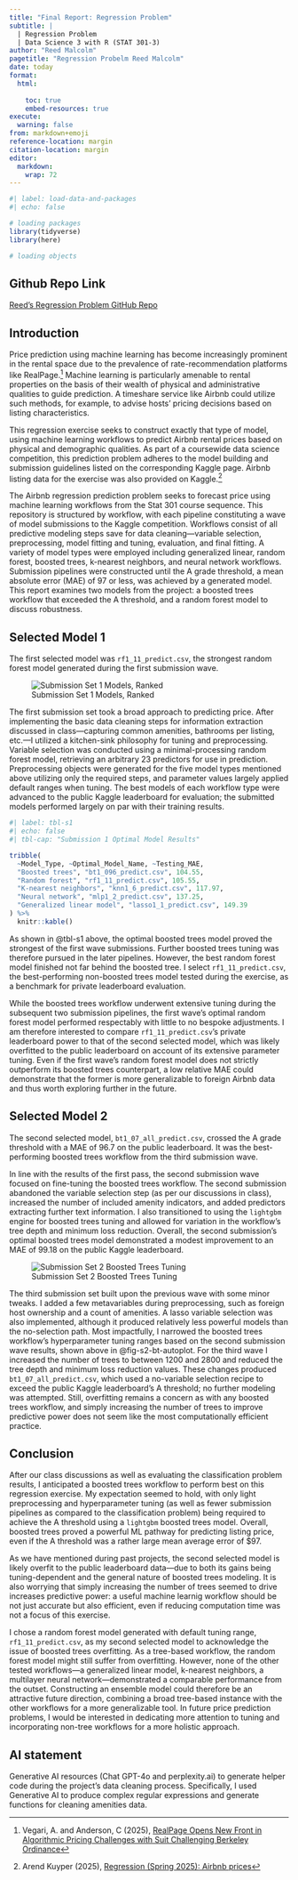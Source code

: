 ```yaml
---
title: "Final Report: Regression Problem"
subtitle: |
  | Regression Problem 
  | Data Science 3 with R (STAT 301-3)
author: "Reed Malcolm"
pagetitle: "Regression Probelm Reed Malcolm"
date: today
format:
  html:
    
    toc: true
    embed-resources: true
execute:
  warning: false
from: markdown+emoji 
reference-location: margin
citation-location: margin
editor: 
  markdown: 
    wrap: 72
---
```


```r
#| label: load-data-and-packages
#| echo: false

# loading packages
library(tidyverse)
library(here)

# loading objects

```


::: {.callout-tip icon="false"}
## Github Repo Link

[Reed's Regression Problem GitHub
Repo](https://github.com/stat301-3-2025-spring/reg-pred-prob-malcor21.git)
:::

## Introduction

Price prediction using machine learning has become increasingly prominent in the rental 
space due to the prevalence of rate-recommendation platforms like RealPage.[^1] 
Machine learning is particularly amenable to rental properties on the basis of 
their wealth of physical and administrative qualities to guide prediction. A 
timeshare service like Airbnb could utilize such methods, for example, to advise 
hosts’ pricing decisions based on listing characteristics. 

This regression exercise seeks to construct exactly that type of model, using machine learning workflows to predict Airbnb rental prices based on physical and demographic qualities. As part of a coursewide data science competition, this prediction problem adheres to the model building and submission guidelines listed on the corresponding Kaggle page. Airbnb listing data for the exercise was also provided on Kaggle.[^2] 

The Airbnb regression prediction problem seeks to forecast price using machine 
learning workflows from the Stat 301 course sequence. This repository is structured
by workflow, with each pipeline constituting a wave of model submissions to the Kaggle
competition. Workflows consist of all predictive modeling steps save for data cleaning---variable
selection, preprocessing, model fitting and tuning, evaluation, and final fitting.
A variety of model types were employed including generalized linear, random
forest, boosted trees, k-nearest neighbors, and neural network workflows. Submission
pipelines were constructed until the A grade threshold, a mean absolute error (MAE) of
97 or less, was achieved by a generated model. This report examines two models
from the project: a boosted trees workflow that exceeded the A threshold, and a random
forest model to discuss robustness.

[^1]: Vegari, A. and Anderson, C (2025), [RealPage Opens New Front in Algorithmic Pricing Challenges with Suit Challenging Berkeley Ordinance](https://www.pbwt.com/antitrust-update-blog/realpage-opens-new-front-in-algorithmic-pricing-challenges-with-suit-challenging-berkeley-ordinance)

[^2]: Arend Kuyper (2025), [Regression (Spring 2025): Airbnb prices](https://www.kaggle.com/competitions/regression-spring-2025-airbnb-prices/overview)


## Selected Model 1

The first selected model was `rf1_11_predict.csv`, the strongest random forest model generated
during the first submission wave.

![Submission Set 1 Models, Ranked](figures/s1_autoplot.jpg){#fig-s1-autoplot}

The first submission set took a broad approach to predicting price. After implementing
the basic data cleaning steps for information extraction discussed in class---capturing 
common amenities, bathrooms per listing, etc.---I utilized a kitchen-sink philosophy
for tuning and preprocessing. Variable selection was conducted using a minimal-processing
random forest model, retrieving an arbitrary 23 predictors for use in prediction.
Preprocessing objects were generated for the five model types mentioned above utilizing only
the required steps, and parameter values largely applied default ranges when tuning.
The best models of each workflow type were advanced to the public Kaggle leaderboard
for evaluation; the submitted models performed largely on par with their training
results.

```r
#| label: tbl-s1
#| echo: false
#| tbl-cap: "Submission 1 Optimal Model Results"

tribble(
  ~Model_Type, ~Optimal_Model_Name, ~Testing_MAE,
  "Boosted trees", "bt1_096_predict.csv", 104.55,
  "Random forest", "rf1_11_predict.csv", 105.55,
  "K-nearest neighbors", "knn1_6_predict.csv", 117.97,
  "Neural network", "mlp1_2_predict.csv", 137.25,
  "Generalized linear model", "lasso1_1_predict.csv", 149.39
) %>% 
  knitr::kable()
```


As shown in @tbl-s1 above, the optimal boosted trees model proved the strongest of the
first wave submissions. Further boosted trees tuning was therefore pursued in the
later pipelines. However, the best random forest model finished not far behind the
boosted tree. I select `rf1_11_predict.csv`, the best-performing non-boosted trees model tested
during the exercise, as a benchmark for private leaderboard evaluation.

While the boosted trees workflow underwent extensive tuning during the subsequent
two submission pipelines, the first wave's optimal random forest model performed respectably 
with little to no bespoke adjustments. I am therefore interested to compare `rf1_11_predict.csv`'s
private leaderboard power to that of the second selected model, which was likely 
overfitted to the public leaderboard on account of its extensive parameter tuning.
Even if the first wave's random forest model does not strictly outperform its boosted
trees counterpart, a low relative MAE could demonstrate that the former is more generalizable
to foreign Airbnb data and thus worth exploring further in the future.

## Selected Model 2

The second selected model, `bt1_07_all_predict.csv`, crossed the A grade threshold
with a MAE of 96.7 on the public leaderboard. It was the best-performing boosted
trees workflow from the third submission wave.

In line with the results of the first pass, the second submission wave focused on 
fine-tuning the boosted trees workflow. The second submission abandoned the variable
selection step (as per our discussions in class), increased the number of included
amenity indicators, and added predictors extracting further text information. 
I also transitioned to using the `lightgbm` engine for boosted trees tuning and 
allowed for variation in the workflow's tree depth and minimum loss reduction. Overall,
the second submission's optimal boosted trees model demonstrated a modest improvement to
an MAE of 99.18 on the public Kaggle leaderboard.

![Submission Set 2 Boosted Trees Tuning](figures/s2_bt_autoplot.jpg){#fig-s2-bt-autoplot}

The third submission set built upon the previous wave with some minor tweaks. I added
a few metavariables during preprocessing, such as foreign host ownership and a count
of amenities. A lasso variable selection was also implemented, although it produced
relatively less powerful models than the no-selection path. Most impactfully, I 
narrowed the boosted trees workflow's hyperparameter tuning ranges based on
the second submission wave results, shown above in @fig-s2-bt-autoplot. For the third
wave I increased the number of trees to between 1200 and 2800 and reduced the tree
depth and minimum loss reduction values. These changes produced `bt1_07_all_predict.csv`,
which used a no-variable selection recipe to exceed the public Kaggle leaderboard's 
A threshold; no further modeling was attempted. Still, overfitting remains a 
concern as with any boosted trees workflow, and simply increasing the number of trees
to improve predictive power does not seem like the most computationally efficient
practice.

## Conclusion

After our class discussions as well as evaluating the classification problem results,
I anticipated a boosted trees workflow to perform best on this regression exercise. 
My expectation seemed to hold, with only light preprocessing and hyperparameter
tuning (as well as fewer submission pipelines as compared to the classification problem)
being required to achieve the A threshold using a `lightgbm` boosted trees model. 
Overall, boosted trees proved a powerful ML pathway for predicting listing price,
even if the A threshold was a rather large mean average error of $97.

As we have mentioned during past projects, the second selected model is likely overfit
to the public leaderboard data---due to both its gains being tuning-dependent and the
general nature of boosted trees modeling. It is also worrying that simply increasing
the number of trees seemed to drive increases predictive power: a useful machine learnig
workflow should be not just accurate but also efficient, even if reducing computation
time was not a focus of this exercise. 

I chose a random forest model generated with default
tuning range, `rf1_11_predict.csv`, as my second selected model to acknowledge the 
issue of boosted trees overfitting. As a tree-based workflow, the random forest model
might still suffer from overfitting. However, none of the other tested workflows---a generalized
linear model, k-nearest neighbors, a multilayer neural network---demonstrated a comparable
performance from the outset. Constructing an ensemble model could therefore be an attractive
future direction, combining a broad tree-based instance with the other workflows for
a more generalizable tool. In future price prediction problems, I would be interested in
dedicating more attention to tuning and incorporating non-tree workflows for a more
holistic approach.

## AI statement

Generative AI resources (Chat GPT-4o and perplexity.ai) to generate helper code 
during the project’s data cleaning process. Specifically, I used Generative AI to produce
complex regular expressions and generate functions for cleaning amenities data. 
